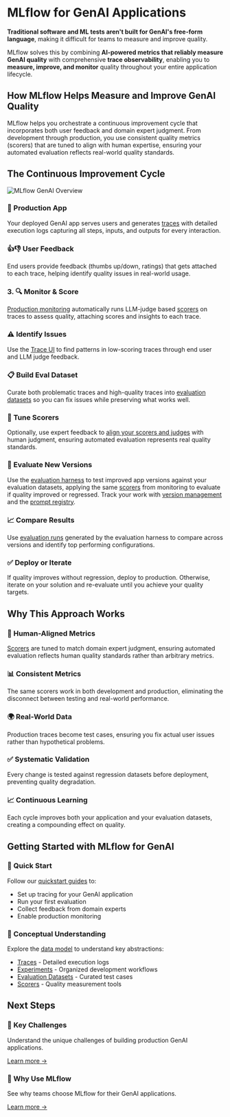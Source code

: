 # MLflow for GenAI Applications

**Traditional software and ML tests aren't built for GenAI's free-form language**, making it difficult for teams to measure and improve quality.

MLflow solves this by combining **AI-powered metrics that reliably measure GenAI quality** with comprehensive **trace observability**, enabling you to **measure, improve, and monitor** quality throughout your entire application lifecycle.

## How MLflow Helps Measure and Improve GenAI Quality

MLflow helps you orchestrate a continuous improvement cycle that incorporates both user feedback and domain expert judgment. From development through production, you use consistent quality metrics (scorers) that are tuned to align with human expertise, ensuring your automated evaluation reflects real-world quality standards.

## The Continuous Improvement Cycle

![MLflow GenAI Overview](/images/overview/overview-mlflow.png)

### 🚀 Production App
Your deployed GenAI app serves users and generates [traces](/genai/tracing) with detailed execution logs capturing all steps, inputs, and outputs for every interaction.

### 👍👎 User Feedback
End users provide feedback (thumbs up/down, ratings) that gets attached to each trace, helping identify quality issues in real-world usage.

### 3. 🔍 Monitor & Score
[Production monitoring](/genai/eval-monitor/run-scorer-in-prod) automatically runs LLM-judge based [scorers](/genai/eval-monitor/concepts/scorers) on traces to assess quality, attaching scores and insights to each trace.

### ⚠️ Identify Issues
Use the [Trace UI](/genai/tracing/observe-with-traces/ui) to find patterns in low-scoring traces through end user and LLM judge feedback.

### 📋 Build Eval Dataset
Curate both problematic traces and high-quality traces into [evaluation datasets](/genai/eval-monitor/concepts/eval-datasets) so you can fix issues while preserving what works well.

### 🎯 Tune Scorers
Optionally, use expert feedback to [align your scorers and judges](/genai/eval-monitor/custom-judge/tune-judge) with human judgment, ensuring automated evaluation represents real quality standards.

### 🧪 Evaluate New Versions
Use the [evaluation harness](/genai/eval-monitor/concepts/eval-harness) to test improved app versions against your evaluation datasets, applying the same [scorers](/genai/eval-monitor/concepts/scorers) from monitoring to evaluate if quality improved or regressed. Track your work with [version management](/genai/prompt-version-mgmt/version-tracking) and the [prompt registry](/genai/prompt-version-mgmt/prompt-registry).

### 📈 Compare Results
Use [evaluation runs](/genai/eval-monitor/concepts/evaluation-runs) generated by the evaluation harness to compare across versions and identify top performing configurations.

### ✅ Deploy or Iterate
If quality improves without regression, deploy to production. Otherwise, iterate on your solution and re-evaluate until you achieve your quality targets.

## Why This Approach Works

### 🎯 Human-Aligned Metrics
[Scorers](/genai/eval-monitor/concepts/scorers) are tuned to match domain expert judgment, ensuring automated evaluation reflects human quality standards rather than arbitrary metrics.

### 📊 Consistent Metrics
The same scorers work in both development and production, eliminating the disconnect between testing and real-world performance.

### 🌍 Real-World Data
Production traces become test cases, ensuring you fix actual user issues rather than hypothetical problems.

### ✅ Systematic Validation
Every change is tested against regression datasets before deployment, preventing quality degradation.

### 📈 Continuous Learning
Each cycle improves both your application and your evaluation datasets, creating a compounding effect on quality.

## Getting Started with MLflow for GenAI

### 🚀 Quick Start
Follow our [quickstart guides](/genai/getting-started) to:
- Set up tracing for your GenAI application
- Run your first evaluation
- Collect feedback from domain experts
- Enable production monitoring

### 🧠 Conceptual Understanding
Explore the [data model](/genai/data-model) to understand key abstractions:
- [Traces](/genai/data-model/traces) - Detailed execution logs
- [Experiments](/genai/data-model/experiments) - Organized development workflows
- [Evaluation Datasets](/genai/eval-monitor/concepts/eval-datasets) - Curated test cases
- [Scorers](/genai/eval-monitor/concepts/scorers) - Quality measurement tools


## Next Steps

<div style={{
  display: 'grid',
  gridTemplateColumns: 'repeat(auto-fit, minmax(300px, 1fr))',
  gap: '20px',
  marginTop: '32px'
}}>
  <div style={{
    padding: '24px',
    backgroundColor: '#f8f9fa',
    borderRadius: '8px',
    borderLeft: '4px solid #0066cc'
  }}>
    <h3 style={{marginTop: 0}}>🔑 Key Challenges</h3>
    <p>Understand the unique challenges of building production GenAI applications.</p>
    <a href="/genai/overview/key-challenges">Learn more →</a>
  </div>
  <div style={{
    padding: '24px',
    backgroundColor: '#f8f9fa',
    borderRadius: '8px',
    borderLeft: '4px solid #7b1fa2'
  }}>
    <h3 style={{marginTop: 0}}>🎯 Why Use MLflow</h3>
    <p>See why teams choose MLflow for their GenAI applications.</p>
    <a href="/genai/overview/why-mlflow">Learn more →</a>
  </div>
</div>